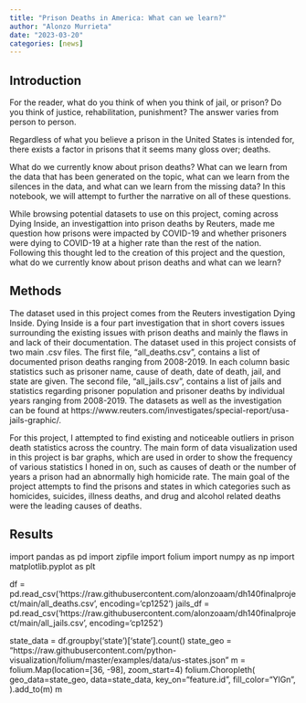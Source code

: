 ```yaml
---
title: "Prison Deaths in America: What can we learn?"
author: "Alonzo Murrieta"
date: "2023-03-20"
categories: [news]
---
```

<h2>Introduction</h2>

For the reader, what do you think of when you think of jail, or prison?
Do you think of justice, rehabilitation, punishment? 
The answer varies from person to person. 

Regardless of what you believe a prison in the United States is intended for, there exists a factor in prisons that it seems many gloss over; deaths.

What do we currently know about prison deaths? What can we learn from the data that has been generated on the topic, what can we learn from the silences in the data, and what can we learn from the missing data?
In this notebook, we will attempt to further the narrative on all of these questions.

While browsing potential datasets to use on this project, coming across Dying Inside, an investigattion into prison deaths by Reuters, made me question how prisons were impacted by COVID-19 and whether prisoners were dying to COVID-19 at a higher rate than the rest of the nation. Following this thought led to the creation of this project and the question, what do we currently know about prison deaths and what can we learn?

<h2>Methods</h2>

The dataset used in this project comes from the Reuters investigation Dying Inside. Dying Inside is a four part investigation that in short covers issues surrounding the existing issues with prison deaths and mainly the flaws in and lack of their documentation. The dataset used in this project consists of two main .csv files. The first file, “all_deaths.csv”, contains a list of documented prison deaths ranging from 2008-2019. In each column basic statistics such as prisoner name, cause of death, date of death, jail, and state are given. The second file, “all_jails.csv”, contains a list of jails and statistics regarding prisoner population and prisoner deaths by individual years ranging from 2008-2019. The datasets as well as the investigation can be found at https://www.reuters.com/investigates/special-report/usa-jails-graphic/. 

For this project, I attempted to find existing and noticeable outliers in prison death statistics across the country. The main form of data visualization used in this project is bar graphs, which are used in order to show the frequency of various statistics I honed in on, such as causes of death or the number of years a prison had an abnormally high homicide rate. The main goal of the project attempts to find the prisons and states in which categories such as homicides, suicides, illness deaths, and drug and alcohol related deaths were the leading causes of deaths. 

<h2>Results</h2>

import pandas as pd
import zipfile
import folium
import numpy as np
import matplotlib.pyplot as plt

df = pd.read_csv('https://raw.githubusercontent.com/alonzoaam/dh140finalproject/main/all_deaths.csv', encoding='cp1252')
jails_df = pd.read_csv('https://raw.githubusercontent.com/alonzoaam/dh140finalproject/main/all_jails.csv', encoding='cp1252')

state_data = df.groupby('state')['state'].count()
state_geo = "https://raw.githubusercontent.com/python-visualization/folium/master/examples/data/us-states.json"
m = folium.Map(location=[36, -98], zoom_start=4)
folium.Choropleth(
    geo_data=state_geo,
    data=state_data,
    key_on="feature.id",
    fill_color="YlGn",
).add_to(m)
m
